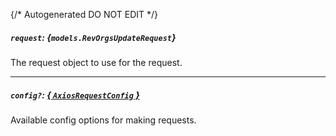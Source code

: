{/* Autogenerated DO NOT EDIT  */}

##### `request`: *{`models.RevOrgsUpdateRequest`}*
The request object to use for the request.
<Collapsible openLabel={Labels.showProperties} closeLabel={Labels.hideProperties}>
    <RevOrgsUpdateRequest/>
</Collapsible>

---
##### `config?`: [*{ `AxiosRequestConfig` }*](https://axios-http.com/docs/req_config)
Available config options for making requests.


